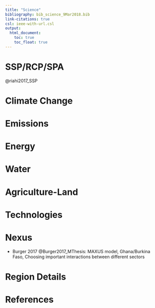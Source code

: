 ```yaml
---
title: "Science"
bibliography: bib_science_9Mar2018.bib
link-citations: true
csl: ieee-with-url.csl
output:
  html_document:
    toc: true  
    toc_float: true 
---
```


# SSP/RCP/SPA

@riahi2017_SSP

# Climate Change

# Emissions

# Energy

# Water

# Agriculture-Land

# Technologies

# Nexus

- Burger 2017 @Burger2017_MThesis: MAXUS model, Ghana/Burkina Faso, Choosing important interactions between different sectors 

# Region Details

# References